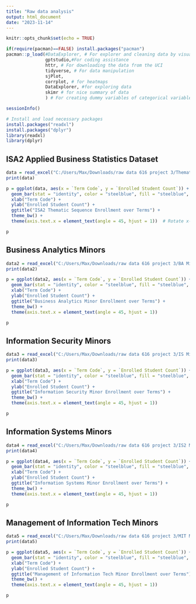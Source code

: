 ```yaml
---
title: "Raw data analysis"
output: html_document
date: "2023-11-14"
---
```


```r
knitr::opts_chunk$set(echo = TRUE)

if(require(pacman)==FALSE) install.packages("pacman")
pacman::p_load(#DataExplorer, # For explorer and cleaning data by visualizing missing values.
               gptstudio,#For coding assistance
               httr, # For downloading the data from the UCI
               tidyverse, # For data manipulation
               sjPlot, 
               corrplot, # for heatmaps
               DataExplorer, #for exploring data
               skimr # for nice summary of data
               ) # For creating dummy variables of categorical variables automatically.)
```

```r
sessionInfo()
```
```r
# Install and load necessary packages
install.packages("readxl")
install.packages("dplyr")
library(readxl)
library(dplyr)
```

## ISA2 Applied Business Statistics Dataset

```r
data = read_excel("C:/Users/Max/Downloads/raw data 616 project 3/Thematic Sequence.xlsx")
print(data)
```
```r
p = ggplot(data, aes(x = `Term Code`, y = `Enrolled Student Count`)) +
  geom_bar(stat = "identity", color = "steelblue", fill = "steelblue", width = 0.8) +
  xlab("Term Code") +
  ylab("Enrolled Student Count") +
  ggtitle("ISA2 Thematic Sequence Enrollment over Terms") +
  theme_bw() +
  theme(axis.text.x = element_text(angle = 45, hjust = 1))  # Rotate x-axis labels for better visibility

p

```
## Business Analytics Minors 

```r
data2 = read_excel("C:/Users/Max/Downloads/raw data 616 project 3/BA Minors.xlsx")
print(data2)
```
```r
p = ggplot(data2, aes(x = `Term Code`, y = `Enrolled Student Count`)) +
  geom_bar(stat = "identity", color = "steelblue", fill = "steelblue", width = 0.8) +
  xlab("Term Code") +
  ylab("Enrolled Student Count") +
  ggtitle("Business Analytics Minor Enrollment over Terms") + 
  theme_bw() +
  theme(axis.text.x = element_text(angle = 45, hjust = 1)) 

p


```

## Information Security Minors 

```r
data3 = read_excel("C:/Users/Max/Downloads/raw data 616 project 3/IS Minors.xlsx")
print(data3)
```
```r
p = ggplot(data3, aes(x = `Term Code`, y = `Enrolled Student Count`)) +
  geom_bar(stat = "identity", color = "steelblue", fill = "steelblue", width = 0.8) +
  xlab("Term Code") +
  ylab("Enrolled Student Count") +
  ggtitle("Information Security Minor Enrollment over Terms") + 
  theme_bw() +
  theme(axis.text.x = element_text(angle = 45, hjust = 1)) 

p


```



## Information Systems Minors 

```r
data4 = read_excel("C:/Users/Max/Downloads/raw data 616 project 3/IS2 Minors.xlsx")
print(data4)
```


```r
p = ggplot(data4, aes(x = `Term Code`, y = `Enrolled Student Count`)) +
  geom_bar(stat = "identity", color = "steelblue", fill = "steelblue", width = 0.8) +
  xlab("Term Code") +
  ylab("Enrolled Student Count") +
  ggtitle("Information Systems Minor Enrollment over Terms") + 
  theme_bw() +
  theme(axis.text.x = element_text(angle = 45, hjust = 1)) 

p


```


## Management of Information Tech Minors 

```r
data5 = read_excel("C:/Users/Max/Downloads/raw data 616 project 3/MIT Minors.xlsx")
print(data5)
```


```r
p = ggplot(data5, aes(x = `Term Code`, y = `Enrolled Student Count`)) +
  geom_bar(stat = "identity", color = "steelblue", fill = "steelblue", width = 0.8) +
  xlab("Term Code") +
  ylab("Enrolled Student Count") +
  ggtitle("Management of Information Tech Minor Enrollment over Terms") + 
  theme_bw() +
  theme(axis.text.x = element_text(angle = 45, hjust = 1)) 

p


```